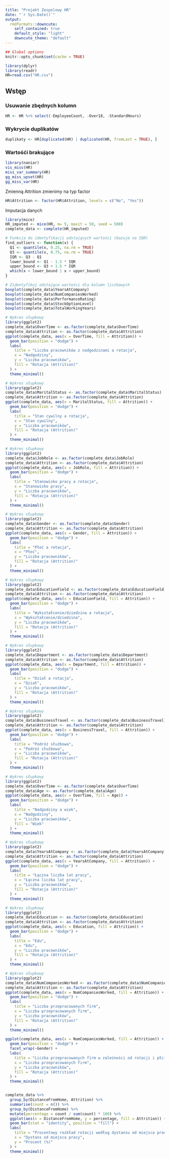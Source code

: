 ```yaml
---
title: "Projekt Zespolowy HR"
date: "`r Sys.Date()`"
output:
  rmdformats::downcute:
    self_contained: true
    default_style: "light"
    downcute_theme: "default"
---
```


```r
## Global options
knitr::opts_chunk$set(cache = TRUE)
```

```r
library(dplyr)
library(readr)
HR=read.csv("HR.csv")
```
## Wstęp
### Usuwanie zbędnych kolumn
```r
HR <- HR %>% select(-EmployeeCount, -Over18, -StandardHours) 
```
### Wykrycie duplikatów
```r
duplikaty <- HR[duplicated(HR) | duplicated(HR, fromLast = TRUE), ]
```
### Wartośći brakujące
```r
library(naniar)
vis_miss(HR)
miss_var_summary(HR)
gg_miss_upset(HR)
gg_miss_var(HR)
```
Zmienną Attrition zmienimy na typ factor
```r
HR$Attrition <- factor(HR$Attrition, levels = c("No", "Yes"))
```
Imputacja danych
```r
library(mice)
HR_imputed <- mice(HR, m= 5, maxit = 50, seed = 500)
complete_data <- complete(HR_imputed)
```

```r
# Funkcja do identyfikacji odstających wartości (bazuje na IQR)
find_outliers <- function(x) {
  Q1 <- quantile(x, 0.25, na.rm = TRUE)
  Q3 <- quantile(x, 0.75, na.rm = TRUE)
  IQR <- Q3 - Q1
  lower_bound <- Q1 - 1.5 * IQR
  upper_bound <- Q3 + 1.5 * IQR
  which(x < lower_bound | x > upper_bound)
}

# Zidentyfikuj odstające wartości dla kolumn liczbowych
boxplot(complete_data$YearsAtCompany)
boxplot(complete_data$NumCompaniesWorked)
boxplot(complete_data$PerformanceRating)
boxplot(complete_data$StockOptionLevel)
boxplot(complete_data$TotalWorkingYears)
```

```r
# Wykres słupkowy
library(ggplot2)
complete_data$OverTime <- as.factor(complete_data$OverTime)
complete_data$Attrition <- as.factor(complete_data$Attrition)
ggplot(complete_data, aes(x = OverTime, fill = Attrition)) +
  geom_bar(position = "dodge") +
  labs(
    title = "Liczba pracowników z nadgodzinami a rotacja",
    x = "Nadgodziny",
    y = "Liczba pracowników",
    fill = "Rotacja (Attrition)"
  ) +
  theme_minimal()
```


```r
# Wykres słupkowy
library(ggplot2)
complete_data$MaritalStatus <- as.factor(complete_data$MaritalStatus)
complete_data$Attrition <- as.factor(complete_data$Attrition)
ggplot(complete_data, aes(x = MaritalStatus, fill = Attrition)) +
  geom_bar(position = "dodge") +
  labs(
    title = "Stan cywilny a rotacja",
    x = "Stan cywilny",
    y = "Liczba pracowników",
    fill = "Rotacja (Attrition)"
  ) +
  theme_minimal()
```


```r
# Wykres słupkowy
library(ggplot2)
complete_data$JobRole <- as.factor(complete_data$JobRole)
complete_data$Attrition <- as.factor(complete_data$Attrition)
ggplot(complete_data, aes(x = JobRole, fill = Attrition)) +
  geom_bar(position = "dodge") +
  labs(
    title = "Stanowisko pracy a rotacja",
    x = "Stanowisko pracy",
    y = "Liczba pracowników",
    fill = "Rotacja (Attrition)"
  ) +
  theme_minimal()
```
```r
# Wykres słupkowy
library(ggplot2)
complete_data$Gender <- as.factor(complete_data$Gender)
complete_data$Attrition <- as.factor(complete_data$Attrition)
ggplot(complete_data, aes(x = Gender, fill = Attrition)) +
  geom_bar(position = "dodge") +
  labs(
    title = "Płeć a rotacja",
    x = "Płeć",
    y = "Liczba pracowników",
    fill = "Rotacja (Attrition)"
  ) +
  theme_minimal()
```

```r
# Wykres słupkowy
library(ggplot2)
complete_data$EducationField <- as.factor(complete_data$EducationField)
complete_data$Attrition <- as.factor(complete_data$Attrition)
ggplot(complete_data, aes(x = EducationField, fill = Attrition)) +
  geom_bar(position = "dodge") +
  labs(
    title = "Wykształcenie/dziedzina a rotacja",
    x = "Wykształcenie/dziedzina",
    y = "Liczba pracowników",
    fill = "Rotacja (Attrition)"
  ) +
  theme_minimal()

```

```r
# Wykres słupkowy
library(ggplot2)
complete_data$Department <- as.factor(complete_data$Department)
complete_data$Attrition <- as.factor(complete_data$Attrition)
ggplot(complete_data, aes(x = Department, fill = Attrition)) +
  geom_bar(position = "dodge") +
  labs(
    title = "Dział a rotacja",
    x = "Dział",
    y = "Liczba pracowników",
    fill = "Rotacja (Attrition)"
  ) +
  theme_minimal()
```

```r
# Wykres słupkowy
library(ggplot2)
complete_data$BusinessTravel <- as.factor(complete_data$BusinessTravel)
complete_data$Attrition <- as.factor(complete_data$Attrition)
ggplot(complete_data, aes(x = BusinessTravel, fill = Attrition)) +
  geom_bar(position = "dodge") +
  labs(
    title = "Podróż służbowa",
    x = "Podróż służbowa",
    y = "Liczba pracowników",
    fill = "Rotacja (Attrition)"
  ) +
  theme_minimal()
```

```r
# Wykres słupkowy
library(ggplot2)
complete_data$OverTime <- as.factor(complete_data$OverTime)
complete_data$Age <- as.factor(complete_data$Age)
ggplot(complete_data, aes(x = OverTime, fill = Age)) +
  geom_bar(position = "dodge") +
  labs(
    title = "Nadgodziny a wiek",
    x = "Nadgodziny",
    y = "Liczba pracowników",
    fill = "Wiek"
  ) +
  theme_minimal()
```

```r
# Wykres słupkowy
library(ggplot2)
complete_data$YearsAtCompany <- as.factor(complete_data$YearsAtCompany)
complete_data$Attrition <- as.factor(complete_data$Attrition)
ggplot(complete_data, aes(x = YearsAtCompany, fill = Attrition)) +
  geom_bar(position = "dodge") +
  labs(
    title = "Łączna liczba lat pracy",
    x = "Łączna liczba lat pracy",
    y = "Liczba pracowników",
    fill = "Rotacja (Attrition)"
  ) +
  theme_minimal()
```

```r
# Wykres słupkowy
library(ggplot2)
complete_data$Education <- as.factor(complete_data$Education)
complete_data$Attrition <- as.factor(complete_data$Attrition)
ggplot(complete_data, aes(x = Education, fill = Attrition)) +
  geom_bar(position = "dodge") +
  labs(
    title = "Edu",
    x = "Edu",
    y = "Liczba pracowników",
    fill = "Rotacja (Attrition)"
  ) +
  theme_minimal()
```

```r
# Wykres słupkowy
library(ggplot2)
complete_data$NumCompaniesWorked <- as.factor(complete_data$NumCompaniesWorked)
complete_data$Attrition <- as.factor(complete_data$Attrition)
ggplot(complete_data, aes(x = NumCompaniesWorked, fill = Attrition)) +
  geom_bar(position = "dodge") +
  labs(
    title = "Liczba przepracowanych firm",
    x = "Liczba przepracowanych firm",
    y = "Liczba pracowników",
    fill = "Rotacja (Attrition)"
  ) +
  theme_minimal()
```
```r
ggplot(complete_data, aes(x = NumCompaniesWorked, fill = Attrition)) +
  geom_bar(position = "dodge") +
  facet_wrap(~Gender) +
  labs(
    title = "Liczba przepracowanych firm w zależności od rotacji i płci",
    x = "Liczba przepracowanych firm",
    y = "Liczba pracowników",
    fill = "Rotacja (Attrition)"
  ) +
  theme_minimal()
```
```r

```


```r
complete_data %>%
  group_by(DistanceFromHome, Attrition) %>%
  summarise(count = n()) %>%
  group_by(DistanceFromHome) %>%
  mutate(percentage = count / sum(count) * 100) %>%
  ggplot(aes(x = DistanceFromHome, y = percentage, fill = Attrition)) +
  geom_bar(stat = "identity", position = "fill") +
  labs(
    title = "Procentowy rozkład rotacji według dystansu od miejsca pracy",
    x = "Dystans od miejsca pracy",
    y = "Procent (%)"
  ) +
  theme_minimal()
```

